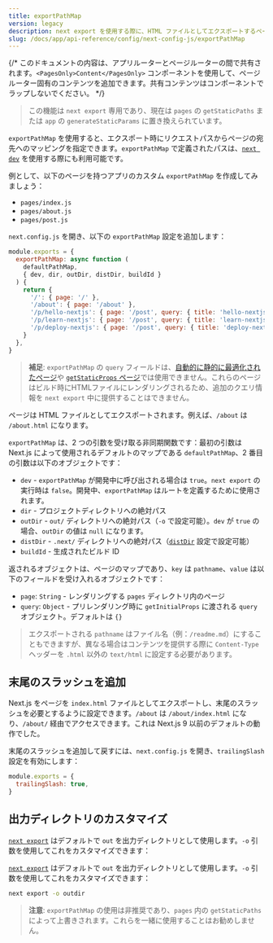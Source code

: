 ```yaml
---
title: exportPathMap
version: legacy
description: next export を使用する際に、HTML ファイルとしてエクスポートするページをカスタマイズします。
slug: /docs/app/api-reference/config/next-config-js/exportPathMap
---
```


{/* このドキュメントの内容は、アプリルーターとページルーターの間で共有されます。`<PagesOnly>Content</PagesOnly>` コンポーネントを使用して、ページルーター固有のコンテンツを追加できます。共有コンテンツはコンポーネントでラップしないでください。 */}

> この機能は `next export` 専用であり、現在は `pages` の `getStaticPaths` または `app` の `generateStaticParams` に置き換えられています。

`exportPathMap` を使用すると、エクスポート時にリクエストパスからページの宛先へのマッピングを指定できます。`exportPathMap` で定義されたパスは、[`next dev`](/docs/app/api-reference/cli/next#next-dev-options) を使用する際にも利用可能です。

例として、以下のページを持つアプリのカスタム `exportPathMap` を作成してみましょう：

- `pages/index.js`
- `pages/about.js`
- `pages/post.js`

`next.config.js` を開き、以下の `exportPathMap` 設定を追加します：

```js filename="next.config.js"
module.exports = {
  exportPathMap: async function (
    defaultPathMap,
    { dev, dir, outDir, distDir, buildId }
  ) {
    return {
      '/': { page: '/' },
      '/about': { page: '/about' },
      '/p/hello-nextjs': { page: '/post', query: { title: 'hello-nextjs' } },
      '/p/learn-nextjs': { page: '/post', query: { title: 'learn-nextjs' } },
      '/p/deploy-nextjs': { page: '/post', query: { title: 'deploy-nextjs' } },
    }
  },
}
```

> **補足**: `exportPathMap` の `query` フィールドは、[自動的に静的に最適化されたページ](/docs/pages/building-your-application/rendering/automatic-static-optimization)や [`getStaticProps` ページ](/docs/pages/building-your-application/data-fetching/get-static-props)では使用できません。これらのページはビルド時にHTMLファイルにレンダリングされるため、追加のクエリ情報を `next export` 中に提供することはできません。

ページは HTML ファイルとしてエクスポートされます。例えば、`/about` は `/about.html` になります。

`exportPathMap` は、2 つの引数を受け取る非同期関数です：最初の引数は Next.js によって使用されるデフォルトのマップである `defaultPathMap`、2 番目の引数は以下のオブジェクトです：

- `dev` - `exportPathMap` が開発中に呼び出される場合は `true`。`next export` の実行時は `false`。開発中、`exportPathMap` はルートを定義するために使用されます。
- `dir` - プロジェクトディレクトリへの絶対パス
- `outDir` - `out/` ディレクトリへの絶対パス（`-o` で設定可能）。`dev` が `true` の場合、`outDir` の値は `null` になります。
- `distDir` - `.next/` ディレクトリへの絶対パス（[`distDir`](/docs/pages/api-reference/config/next-config-js/distDir) 設定で設定可能）
- `buildId` - 生成されたビルド ID

返されるオブジェクトは、ページのマップであり、`key` は `pathname`、`value` は以下のフィールドを受け入れるオブジェクトです：

- `page`: `String` - レンダリングする `pages` ディレクトリ内のページ
- `query`: `Object` - プリレンダリング時に `getInitialProps` に渡される `query` オブジェクト。デフォルトは `{}`

> エクスポートされる `pathname` はファイル名（例：`/readme.md`）にすることもできますが、異なる場合はコンテンツを提供する際に `Content-Type` ヘッダーを `.html` 以外の `text/html` に設定する必要があります。

## 末尾のスラッシュを追加

Next.js をページを `index.html` ファイルとしてエクスポートし、末尾のスラッシュを必要とするように設定できます。`/about` は `/about/index.html` になり、`/about/` 経由でアクセスできます。これは Next.js 9 以前のデフォルトの動作でした。

末尾のスラッシュを追加して戻すには、`next.config.js` を開き、`trailingSlash` 設定を有効にします：

```js filename="next.config.js"
module.exports = {
  trailingSlash: true,
}
```

## 出力ディレクトリのカスタマイズ

<AppOnly>

[`next export`](/docs/app/guides/static-exports) はデフォルトで `out` を出力ディレクトリとして使用します。`-o` 引数を使用してこれをカスタマイズできます：

</AppOnly>

<PagesOnly>

[`next export`](/docs/pages/guides/static-exports) はデフォルトで `out` を出力ディレクトリとして使用します。`-o` 引数を使用してこれをカスタマイズできます：

</PagesOnly>

```bash filename="Terminal"
next export -o outdir
```

> **注意**: `exportPathMap` の使用は非推奨であり、`pages` 内の `getStaticPaths` によって上書きされます。これらを一緒に使用することはお勧めしません。

